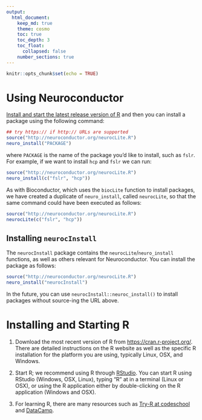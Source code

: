 ```yaml
---
output: 
  html_document:
    keep_md: true
    theme: cosmo
    toc: true
    toc_depth: 3
    toc_float:
      collapsed: false
    number_sections: true
---
```


```r
knitr::opts_chunk$set(echo = TRUE)
```

# Using Neuroconductor

[Install and start the latest release version of R](#installing-and-starting-r) and then you can install a package using the following command:

```r
## try https:// if http:// URLs are supported
source("http://neuroconductor.org/neurocLite.R")
neuro_install("PACKAGE")
```
where `PACKAGE` is the name of the package you'd like to install, such as `fslr`.  For example, if we want to install `hcp` and `fslr` we can run:
```r
source("http://neuroconductor.org/neurocLite.R")
neuro_install(c("fslr", "hcp"))
```

As with Bioconductor, which uses the `biocLite` function to install packages, we have created a duplicate of `neuro_install`, called `neurocLite`, so that the same command could have been executed as follows:
```r
source("http://neuroconductor.org/neurocLite.R")
neurocLite(c("fslr", "hcp"))
```

## Installing `neurocInstall`

The `neurocInstall` package contains the `neurocLite`/`neuro_install` functions, as well as others relevant for Neuroconductor.  You can install the package as follows:

```r
source("http://neuroconductor.org/neurocLite.R")
neuro_install("neurocInstall")
```

In the future, you can use `neurocInstall::neuroc_install()` to install packages without source-ing the URL above.

# Installing and Starting R 

1.  Download the most recent version of R from [https://cran.r-project.org/](https://cran.r-project.org/). There are detailed instructions on the R website as well as the specific R installation for the platform you are using, typically Linux, OSX, and Windows.

2.  Start R; we recommend using R through [RStudio](https://www.rstudio.com/).  You can start R using RStudio (Windows, OSX, Linux), typing "R" at in a terminal (Linux or OSX), or using the R application either by double-clicking on the R application (Windows and OSX).

3.  For learning R, there are many resources such as [Try-R at codeschool](http://tryr.codeschool.com/) and [DataCamp](https://www.datacamp.com/getting-started?step=2&track=r).
